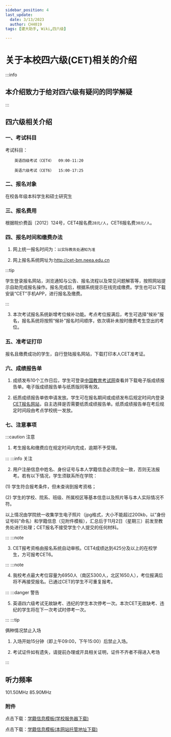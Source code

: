 ---
sidebar_position: 4
last_update:
  date: 3/13/2023
  author: CH4019
tags: [建大助手, Wiki,四六级]

---

# 关于本校四六级(CET)相关的介绍

:::info

##  本介绍致力于给对四六级有疑问的同学解疑

:::

## 四六级相关介绍

### 一、考试科目

考试科目：

```
    英语四级考试（CET4）  09:00-11:20
```

```
    英语六级考试（CET6）  15:00-17:25         
```

### 二、报名对象

在校各年级本科学生和硕士研究生

### 三、报名费用

根据皖价费函〔2012〕124号，CET4报名费`28元/人`，CET6报名费`30元/人`。

### 四、报名时间和缴费办法

1. 网上统一报名时间为：`以实际教务处通知为准`

2. 网上报名系统网址为:http://cet-bm.neea.edu.cn

:::tip

学生登录报名网站，浏览通知与公告、报名流程以及常见问题解答等，按照网站提示自助完成报名操作。报名完成后，根据系统提示在线完成缴费。学生也可以下载安装“CET”手机APP，进行报名及缴费。

:::

3. 本次考试报名系统新增考位候补功能。考点考位报满后，考生可选择“候补”报名，报名系统将按照“候补”报名时间顺序，依次填补未按时缴费考生空出的考位。

### 五、准考证打印

报名且缴费成功的学生，自行登陆报名网站，下载打印本人CET准考证。

### 六、成绩报告单

1. 成绩发布10个工作日后，学生可登录[中国教育考试网](http://www.neea.edu.cn)查看并下载电子版成绩报告单。电子版成绩报告单与纸质版同等有效。

2. 纸质成绩报告单依申请发放。学生可在报名期间或成绩发布后规定时间内登录[CET报名网站](http://cet-bm.neea.edu.cn)，自主选择是否需要纸质成绩报告单。纸质成绩报告单在考后规定时间段由考点学校统一发放。

### 七、注意事项

:::caution 注意

1. 考生报名和缴费应在规定时间内完成，逾期不予受理。

:::
:::info 关注

2. 用户注册信息中姓名、身份证号与本人学籍信息必须完全一致，否则无法报考。若有以下情况，学生须联系所在学院：

(1) 学生符合报考条件，但未查询到报考资格；

(2) 学生的学校、院系、班级、所属校区等基本信息以及照片等与本人实际情况不符。

以上情况由学院统一收集学生电子照片（jpg格式，大小不能超过200kb，以“身份证号码”命名）和学籍信息（见附件模板），汇总后于11月2日（星期三）前发至教务处进行处理；CET报名不接受学生个人提交的任何材料。

:::
:::note

3. CET报考资格由报名系统自动审核。CET4成绩达到425分及以上的在校学生，方可报考CET6。

:::
:::note

4. 我校考点最大考位容量为6950人（南区5300人，北区1650人），考位报满后将不再接受报名。已通过CET的学生不可重复报考。

:::
:::danger 警告

5. 英语四六级考试无故缺考、违纪的学生本次停考一次。本次CET无故缺考、违纪的学生将在下一次考试时停考一次。

:::
:::tip

俩种情况禁止入场

1. 入场开始15分钟（即上午09:00，下午15:00）后禁止入场。

2. 考试证件如有遗失，请提前办理或开具相关证明，证件不齐者不得进入考场

:::

## 听力频率

<Tabs>
  <TabItem value="南校区" label="南校区" default>101.50MHz</TabItem>
  <TabItem value="北校区" label="北校区" >85.90MHz</TabItem>
</Tabs>

### 附件

点击下载：[学籍信息模板(学校服务器下载)](https://www.ahjzu.edu.cn/_upload/article/files/94/9c/8e9d37a149ff9df6508383b910e4/8dd56eeb-6bf1-40e6-a783-01b1543fef06.xlsx) 

点击下载：[学籍信息模板(本网站托管地址下载)](./assets/学籍信息模板.xlsx)






